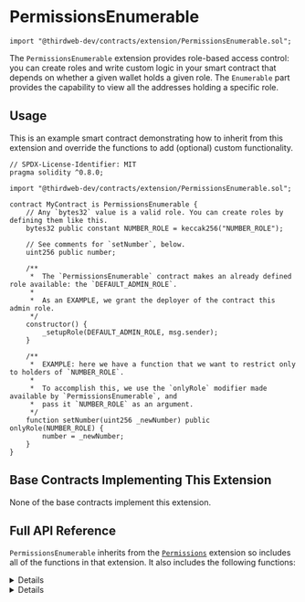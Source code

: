 
# PermissionsEnumerable

```solidity
import "@thirdweb-dev/contracts/extension/PermissionsEnumerable.sol";
```

The `PermissionsEnumerable` extension provides role-based access control: you can create roles and write custom logic in your smart contract that depends on whether a given wallet holds a given role.
The `Enumerable` part provides the capability to view all the addresses holding a specific role.

<GithubButtonLink href="https://github.com/thirdweb-dev/contracts/blob/main/contracts/extension/PermissionsEnumerable.sol" />

## Usage

This is an example smart contract demonstrating how to inherit from this extension and override the functions to add (optional) custom functionality.

```solidity
// SPDX-License-Identifier: MIT
pragma solidity ^0.8.0;

import "@thirdweb-dev/contracts/extension/PermissionsEnumerable.sol";

contract MyContract is PermissionsEnumerable {
    // Any `bytes32` value is a valid role. You can create roles by defining them like this.
    bytes32 public constant NUMBER_ROLE = keccak256("NUMBER_ROLE");

    // See comments for `setNumber`, below.
    uint256 public number;

    /**
     *  The `PermissionsEnumerable` contract makes an already defined role available: the `DEFAULT_ADMIN_ROLE`.
     *
     *  As an EXAMPLE, we grant the deployer of the contract this admin role.
     */
    constructor() {
        _setupRole(DEFAULT_ADMIN_ROLE, msg.sender);
    }

    /**
     *  EXAMPLE: here we have a function that we want to restrict only to holders of `NUMBER_ROLE`.
     *
     *  To accomplish this, we use the `onlyRole` modifier made available by `PermissionsEnumerable`, and
     *  pass it `NUMBER_ROLE` as an argument.
     */
    function setNumber(uint256 _newNumber) public onlyRole(NUMBER_ROLE) {
        number = _newNumber;
    }
}
```

## Base Contracts Implementing This Extension

None of the base contracts implement this extension.

## Full API Reference

`PermissionsEnumerable` inherits from the [`Permissions`](/contracts/build/extensions/general/Permissions#full-api-reference) extension so includes
all of the functions in that extension. It also includes the following functions:

<Details summary="getRoleMember">

```solidity
function getRoleMember(bytes32 role, uint256 index) external view returns (address member);
```

- Returns one of the accounts that have `role`. `index` must be a value between 0 and the value of `getRoleMemberCount` at the time, non-inclusive.
- Parameters:
  - `role`: keccak256 hash of the role. e.g. keccak256("TRANSFER_ROLE")
  - `index`: Index in list of current members for the role.

</Details>

<Details summary="getRoleMemberCount">

```solidity
function getRoleMemberCount(bytes32 role) external view returns (uint256 count);
```

- Returns the number of accounts that have `role`. Can be used together with `getRoleMember` to enumerate all bearers of a role.
- Parameters:
  - `role`: keccak256 hash of the role. e.g. keccak256("TRANSFER_ROLE")

</Details>
